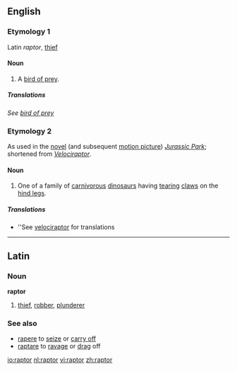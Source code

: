 ==English==

===Etymology 1===
Latin ''raptor'', [[thief]]

====Noun====
{{en-noun}}
# A [[bird of prey]].

=====Translations=====
''See [[bird of prey]]''

===Etymology 2===
As used in the [[novel]] (and subsequent [[motion picture]]) ''[[w:Jurassic Park|Jurassic Park]]''; shortened from ''[[Velociraptor]]''.

====Noun====
{{en-noun}}
# One of a family of [[carnivorous]] [[dinosaur]]s having [[tear]]ing [[claw]]s on the [[hind leg]]s.

=====Translations=====
* ''See [[velociraptor]] for translations

----

==Latin==

===Noun===
'''raptor'''

# [[thief]], [[robber]], [[plunderer]]

===See also===
* [[rapere]] to [[seize]] or [[carry off]]
* [[raptare]] to [[ravage]] or [[drag]] off

[[io:raptor]]
[[nl:raptor]]
[[vi:raptor]]
[[zh:raptor]]